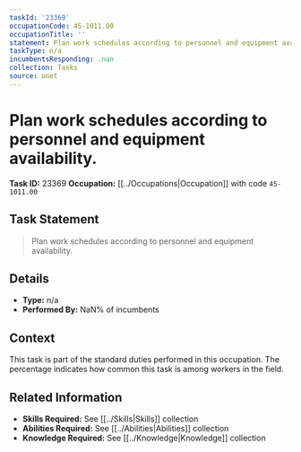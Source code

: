 ```yaml
---
taskId: '23369'
occupationCode: 45-1011.00
occupationTitle: ''
statement: Plan work schedules according to personnel and equipment availability.
taskType: n/a
incumbentsResponding: .nan
collection: Tasks
source: onet
---
```

# Plan work schedules according to personnel and equipment availability.

**Task ID:** 23369
**Occupation:** [[../Occupations|Occupation]] with code `45-1011.00`

## Task Statement

> Plan work schedules according to personnel and equipment availability.

## Details

- **Type:** n/a
- **Performed By:** NaN% of incumbents

## Context

This task is part of the standard duties performed in this occupation. The percentage indicates how common this task is among workers in the field.

## Related Information

- **Skills Required:** See [[../Skills|Skills]] collection
- **Abilities Required:** See [[../Abilities|Abilities]] collection
- **Knowledge Required:** See [[../Knowledge|Knowledge]] collection
